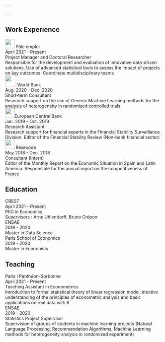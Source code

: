 ```yaml
---

---
```


## Work Experience 

<div class = experience>
<div class = company-wrapper>
<div class = company-name><img src = "logoPE.png" width = 30px >  Pôle emploi </div>
<div class="time">April 2021 - Present</div> 
</div>
<div class = job-wrapper> 
<div class="experience-title"> Project Manager and Doctoral Researcher  </div>

<div class='experience-description'> Responsible for the development and evaluation of innovative data-driven solutions. Use of advanced statistical tools to assess the impact of projects on key outcomes. Coordinate multidisciplinary teams </div>
</div>

<div class = company-wrapper> 
<div class = company-name><img src = "world-bank-logo.jpg" width = 35px > World Bank </div>
<div class="time">Aug. 2020 - Dec. 2020</div> 
</div>
<div class = job-wrapper> 
<div class="experience-title">Short-term Consultant</div>
<div class='experience-description'> Research support on the use of Generic Machine Learning methods for the analysis of heterogeneity in randomized controlled trials </div>
</div>

<div class = company-wrapper> 
<div class = company-name> <img src = "https://s2.qwant.com/thumbr/0x380/5/c/ea5c9ecbca3d700554de0e2664cd9b499b9e90701668adf54bcf9879728ee1/Emblem-European-Central-Bank-ECB.jpg?u=https%3A%2F%2Flogos-marques.com%2Fwp-content%2Fuploads%2F2021%2F07%2FEmblem-European-Central-Bank-ECB.jpg&q=0&b=1&p=0&a=0" width = 30px >European Central Bank </div>
<div class="time">Jan. 2019 - Oct. 2019</div> 
</div>
<div class = job-wrapper> 
<div class="experience-title">Research Assistant</div>
<div class='experience-description'> Research support for financial experts in the Financial Stability Surveillance Division. Editor of the Financial Stability Review (Non-bank financial sector) </div>
</div>

<div class = company-wrapper> 
<div class = company-name><img src = "rexecode.jpeg" width = 30px > Rexecode </div>
<div class="time">May 2018 - Dec. 2018</div> 
</div>
<div class = job-wrapper> 
<div class="experience-title">Consultant (Intern)</div>
<div class='experience-description'> Editor of the Monthly Report on the Economic Situation in Spain and Latin America. Responsible for the annual report on the competitiveness of France </div>
</div>
</div>


## Education
 <div class = experience>
<div class = company-wrapper> 
<div class = company-name> CREST </div>
<div class="time">April 2021 - Present</div> 
</div>
<div class = job-wrapper> 
<div class="experience-title"> PhD in Economics </div>

<div class='experience-description'> Supervisors : Arne Uhlendorff, Bruno Crépon </div>
</div>


<div class = company-wrapper> 
<div class = company-name> ENSAE </div>
<div class="time">2019 - 2020 </div> 
</div>
<div class = job-wrapper> 
<div class="experience-title"> Master in Data Science </div>

<!-- <div class='experience-description'> Thesis title </div> -->
</div>


<div class = company-wrapper> 
<div class = company-name> Paris School of Economics </div>
<div class="time">2019 - 2020 </div> 
</div>
<div class = job-wrapper> 
<div class="experience-title"> Master in Economics </div>

<!-- <div class='experience-description'> Thesis title </div> -->
</div>

</div>



## Teaching
<div class = experience>
<div class = company-wrapper> 
<div class = company-name> Paris I Panthéon-Sorbonne </div>
<div class="time">April 2021 - Present</div> 
</div>
<div class = job-wrapper> 
<div class="experience-title"> Teaching Assistant in Econometrics</div>

<div class='experience-description'> Introduction to formal statistical theory of linear regression model, intuitive understanding of the principles of econometric analysis and basic applications on real data with R </div>
</div>


<div class = company-wrapper> 
<div class = company-name> ENSAE </div>
<div class="time">2019 - 2020 </div> 
</div>
<div class = job-wrapper> 
<div class="experience-title"> Statistics Project Supervisor </div>

<div class='experience-description'>Supervision of groups of students in machine learning projects (Natural Language Processing, Recommendation Algorithms, Machine Learning methods for heterogeneity analysis in randomized experiment)</div>
</div>
</div>
